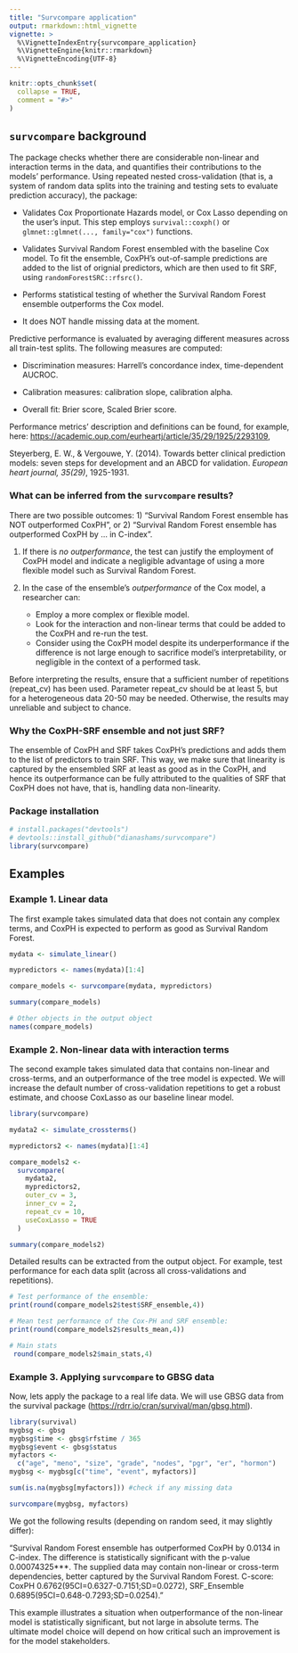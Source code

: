 ```yaml
---
title: "Survcompare application"
output: rmarkdown::html_vignette
vignette: >
  %\VignetteIndexEntry{survcompare_application}
  %\VignetteEngine{knitr::rmarkdown}
  %\VignetteEncoding{UTF-8}
---
```


```r
knitr::opts_chunk$set(
  collapse = TRUE,
  comment = "#>"
)
```

## `survcompare` background

The package checks whether there are considerable non-linear and interaction terms in the data, and quantifies their contributions to the models' performance. Using repeated nested cross-validation (that is, a system of random data splits into the training and testing sets to evaluate prediction accuracy), the package:

-   Validates Cox Proportionate Hazards model, or Cox Lasso depending on the user's input. This step employs `survival::coxph()` or `glmnet::glmnet(..., family="cox")` functions.

-   Validates Survival Random Forest ensembled with the baseline Cox model. To fit the ensemble, CoxPH's out-of-sample predictions are added to the list of orignial predictors, which are then used to fit SRF, using `randomForestSRC::rfsrc()`.

-   Performs statistical testing of whether the Survival Random Forest ensemble outperforms the Cox model.

-   It does NOT handle missing data at the moment.

Predictive performance is evaluated by averaging different measures across all train-test splits. The following measures are computed:

-   Discrimination measures: Harrell's concordance index, time-dependent AUCROC.

-   Calibration measures: calibration slope, calibration alpha.

-   Overall fit: Brier score, Scaled Brier score.

Performance metrics' description and definitions can be found, for example, here: <https://academic.oup.com/eurheartj/article/35/29/1925/2293109>,

Steyerberg, E. W., & Vergouwe, Y. (2014). Towards better clinical prediction models: seven steps for development and an ABCD for validation. *European heart journal, 35(29)*, 1925-1931.

### What can be inferred from the `survcompare` results?

There are two possible outcomes: 1) "Survival Random Forest ensemble has NOT outperformed CoxPH", or 2) "Survival Random Forest ensemble has outperformed CoxPH by ... in C-index".

1)  If there is *no outperformance*, the test can justify the employment of CoxPH model and indicate a negligible advantage of using a more flexible model such as Survival Random Forest.

2)  In the case of the ensemble's *outperformance* of the Cox model, a researcher can:

    -   Employ a more complex or flexible model.
    -   Look for the interaction and non-linear terms that could be added to the CoxPH and re-run the test.
    -   Consider using the CoxPH model despite its underperformance if the difference is not large enough to sacrifice model's interpretability, or negligible in the context of a performed task.

Before interpreting the results, ensure that a sufficient number of repetitions (repeat_cv) has been used. Parameter repeat_cv should be at least 5, but for a heterogeneous data 20-50 may be needed. Otherwise, the results may unreliable and subject to chance.

### Why the CoxPH-SRF ensemble and not just SRF?

The ensemble of CoxPH and SRF takes CoxPH's predictions and adds them to the list of predictors to train SRF. This way, we make sure that linearity is captured by the ensembled SRF at least as good as in the CoxPH, and hence its outperformance can be fully attributed to the qualities of SRF that CoxPH does not have, that is, handling data non-linearity.

### Package installation

```r
# install.packages("devtools")
# devtools::install_github("dianashams/survcompare")
library(survcompare)

```

## Examples

### Example 1. Linear data

The first example takes simulated data that does not contain any complex terms, and CoxPH is expected to perform as good as Survival Random Forest.

```r

mydata <- simulate_linear()

mypredictors <- names(mydata)[1:4]

compare_models <- survcompare(mydata, mypredictors)

summary(compare_models)

# Other objects in the output object
names(compare_models)

```

### Example 2. Non-linear data with interaction terms

The second example takes simulated data that contains non-linear and cross-terms, and an outperformance of the tree model is expected. We will increase the default number of cross-validation repetitions to get a robust estimate, and choose CoxLasso as our baseline linear model.

```r

library(survcompare)

mydata2 <- simulate_crossterms()

mypredictors2 <- names(mydata)[1:4]

compare_models2 <-
  survcompare(
    mydata2,
    mypredictors2,
    outer_cv = 3,
    inner_cv = 2,
    repeat_cv = 10,
    useCoxLasso = TRUE
  )

summary(compare_models2)
```

Detailed results can be extracted from the output object. For example, test performance for each data split (across all cross-validations and repetitions).

```r
# Test performance of the ensemble:
print(round(compare_models2$test$SRF_ensemble,4))

# Mean test performance of the Cox-PH and SRF ensemble:
print(round(compare_models2$results_mean,4))

# Main stats 
 round(compare_models2$main_stats,4)

```

### Example 3. Applying `survcompare` to GBSG data

Now, lets apply the package to a real life data. We will use GBSG data from the survival package (<https://rdrr.io/cran/survival/man/gbsg.html>).

```r
library(survival)
mygbsg <- gbsg
mygbsg$time <- gbsg$rfstime / 365
mygbsg$event <- gbsg$status
myfactors <-
  c("age", "meno", "size", "grade", "nodes", "pgr", "er", "hormon")
mygbsg <- mygbsg[c("time", "event", myfactors)]

sum(is.na(mygbsg[myfactors])) #check if any missing data

survcompare(mygbsg, myfactors)

```

We got the following results (depending on random seed, it may slightly differ):

"Survival Random Forest ensemble has outperformed CoxPH by 0.0134 in C-index. The difference is statistically significant with the p-value 0.00074325\*\*\*. The supplied data may contain non-linear or cross-term dependencies, better captured by the Survival Random Forest. C-score: CoxPH 0.6762(95CI=0.6327-0.7151;SD=0.0272), SRF_Ensemble 0.6895(95CI=0.648-0.7293;SD=0.0254)."

This example illustrates a situation when outperformance of the non-linear model is statistically significant, but not large in absolute terms. The ultimate model choice will depend on how critical such an improvement is for the model stakeholders.
